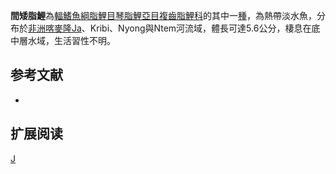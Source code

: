 {{Speciesbox 
| genus = Nannocharax
| species = intermedius
| status = LC
| status_system = IUCN3.1
| authority =  [[Boulenger|Boulenger]], 1903
| synonyms = 
}}
'''間矮脂鯉'''為[[輻鰭魚綱|輻鰭魚綱]][[脂鯉目|脂鯉目]][[琴脂鯉亞目|琴脂鯉亞目]][[複齒脂鯉科|複齒脂鯉科]]的其中一[[種|種]]，為熱帶淡水魚，分布於[[非洲|非洲]][[喀麥隆|喀麥隆]]Ja、Kribi、Nyong與Ntem河流域，體長可達5.6公分，棲息在底中層水域，生活習性不明。

==参考文献==
{{refbegin}}
*{{FishBase_species|genus=Nannocharax|species=intermedius |year=2014|month=2}}
{{refend}}

== 扩展阅读 ==
{{refbegin}}
{{wikispecies-inline|Nannocharax intermedius|間矮脂鯉}}
{{refend}}

{{Taxonbar|from=Q6421531}}

[[Category:矮脂鯉屬|J]]


{{魚類小作品}}